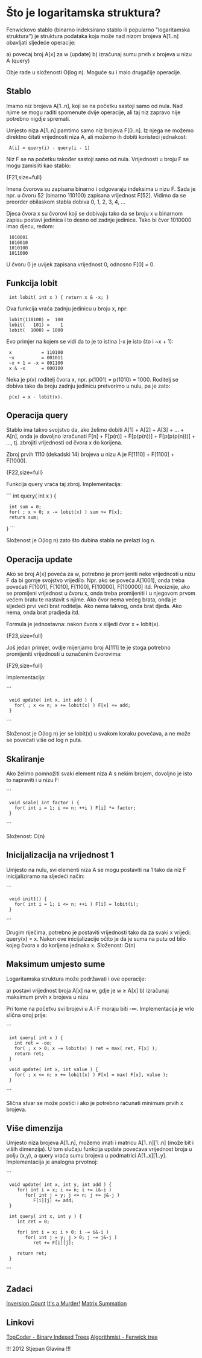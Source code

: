 = Što je logaritamska struktura? =

Fenwickovo stablo (binarno indeksirano stablo ili popularno "logaritamska struktura") je struktura podataka koja može nad nizom brojeva A[1..n] obavljati sljedeće operacije:

a) povećaj broj A[x] za w (update)
b) izračunaj sumu prvih x brojeva u nizu A (query)

Obje rade u složenosti O(log n).
Moguće su i malo drugačije operacije.

== Stablo ==

Imamo niz brojeva A[1..n], koji se na početku sastoji samo od nula. Nad njime se mogu raditi spomenute dvije operacije, ali taj niz zapravo nije potrebno nigdje spremati.

Umjesto niza A[1..n] pamtimo samo niz brojeva F[0..n]. Iz njega ne možemo direktno čitati vrijednosti niza A, ali možemo ih dobiti koristeći jednakost:

  A[i] = query(i) - query(i - 1)

Niz F se na početku također sastoji samo od nula. Vrijednosti u broju F se mogu zamisliti kao stablo:

{F21,size=full}

Imena čvorova su zapisana binarno i odgovaraju indeksima u nizu F. Sada je npr. u čvoru 52 (binarno 110100) zapisana vrijednost F[52].
Vidimo da se preorder obilaskom stabla dobiva 0, 1, 2, 3, 4, ...

Djeca čvora x su čvorovi koji se dobivaju tako da se broju x u binarnom zapisu postavi jedinica i to desno od zadnje jedinice.
Tako bi čvor 1010000 imao djecu, redom:

  1010001
  1010010
  1010100
  1011000

U čvoru 0 je uvijek zapisana vrijednost 0, odnosno F[0] = 0.

== Funkcija lobit ==

  int lobit( int x ) { return x & -x; }

Ova funkcija vraća zadnju jedinicu u broju x, npr:

  lobit(110100) =  100
  lobit(   101) =    1
  lobit(  1000) = 1000

Evo primjer na kojem se vidi da to je to istina (-x je isto što i ~x + 1):

  x           = 110100
  ~x          = 001011
  ~x + 1 = -x = 001100
  x & -x      = 000100 

Neka je p(x) roditelj čvora x, npr. p(1001) = p(1010) = 1000.
Roditelj se dobiva tako da broju zadnju jedinicu pretvorimo u nulu, pa je zato:

  p(x) = x - lobit(x).

== Operacija query ==

Stablo ima takvo svojstvo da, ako želimo dobiti A[1] + A[2] + A[3] + ... + A[n], onda je dovoljno izračunati F[n] + F[p(n)] + F[p(p(n))] + F[p(p(p(n)))] + ..., tj. zbrojiti vrijednosti od čvora x do korijena.

Zbroj prvih 1110 (dekadski 14) brojeva u nizu A je F[1110] + F[1100] + F[1000].

{F22,size=full}

Funkcija query vraća taj zbroj. Implementacija:

```
int query( int x ) {
  int sum = 0;
  for( ; x > 0; x -= lobit(x) ) sum += F[x];
  return sum;
}
```

Složenost je O(log n) zato što dubina stabla ne prelazi log n.

== Operacija update ==

Ako se broj A[x] poveća za w, potrebno je promijeniti neke vrijednosti u nizu F da bi gornje svojstvo vrijedilo. Npr. ako se poveća A[1001], onda treba povećati F[1001], F[1010], F[1100], F[10000], F[100000] itd.
Preciznije, ako se promijeni vrijednost u čvoru x, onda treba promijeniti i u njegovom prvom većem bratu te nastavit s njime. Ako čvor nema većeg brata, onda je sljedeći prvi veći brat roditelja. Ako nema takvog, onda brat djeda. Ako nema, onda brat pradjeda itd.

Formula je jednostavna: nakon čvora x slijedi čvor x + lobit(x).

{F23,size=full}

Još jedan primjer, ovdje mijenjamo broj A[111] te je stoga potrebno promijeniti vrijednosti u označenim čvorovima:

{F29,size=full}

Implementacija:

```
  void update( int x, int add ) {
    for( ; x <= n; x += lobit(x) ) F[x] += add;
  }
```

Složenost je O(log n) jer se lobit(x) u svakom koraku povećava, a ne može se povećati više od log n puta.

== Skaliranje ==

Ako želimo pomnožiti svaki element niza A s nekim brojem, dovoljno je isto to napraviti i u nizu F:

```
  void scale( int factor ) {
    for( int i = 1; i <= n; ++i ) F[i] *= factor;
  }
```

Složenost: O(n)

== Inicijalizacija na vrijednost 1 ==

Umjesto na nulu, svi elementi niza A se mogu postaviti na 1 tako da niz F inicijaliziramo na sljedeći način:

```
  void init1() {
    for( int i = 1; i <= n; ++i ) F[i] = lobit(i);
  }
```

Drugim riječima, potrebno je postaviti vrijednosti tako da za svaki x vrijedi: query(x) = x. Nakon ove inicijalizacije očito je da je suma na putu od bilo kojeg čvora x do korijena jednaka x.
Složenost: O(n)

== Maksimum umjesto sume ==

Logaritamska struktura može podržavati i ove operacije:

a) postavi vrijednost broja A[x] na w, gdje je w ≥ A[x]
b) izračunaj maksimum prvih x brojeva u nizu

Pri tome na početku svi brojevi u A i F moraju biti -∞.
Implementacija je vrlo slična onoj prije:

```
  int query( int x ) {
    int ret = -oo;
    for( ; x > 0; x -= lobit(x) ) ret = max( ret, F[x] );
    return ret;
  }

  void update( int x, int value ) {
    for( ; x <= n; x += lobit(x) ) F[x] = max( F[x], value );
  }
```

Slična stvar se može postići i ako je potrebno računati minimum prvih x brojeva.

== Više dimenzija ==

Umjesto niza brojeva A[1..n], možemo imati i matricu A[1..n][1..n] (može bit i viših dimenzija). U tom slučaju funkcija update povećava vrijednost broja u polju (x,y), a query vraća sumu brojeva u podmatrici A[1..x][1..y].
Implementacija je analogna prvotnoj:

```
  void update( int x, int y, int add ) {
     for( int i = x; i <= n; i += i&-i )
        for( int j = y; j <= n; j += j&-j )
           F[i][j] += add;
  }
  
  int query( int x, int y ) {
     int ret = 0;
  
     for( int i = x; i > 0; i -= i&-i )
        for( int j = y; j > 0; j -= j&-j )
           ret += F[i][j];
  
     return ret;
  }
```

== Zadaci ==

[[http://www.spoj.pl/problems/INVCNT/ | Inversion Count]]
[[http://www.spoj.pl/problems/DCEPC206/ | It's a Murder!]]
[[http://www.spoj.pl/problems/MATSUM/ | Matrix Summation]]


== Linkovi ==

[[http://community.topcoder.com/tc?module=Static&d1=tutorials&d2=binaryIndexedTrees | TopCoder - Binary Indexed Trees]]
[[http://www.algorithmist.com/index.php/Fenwick_tree | Algorithmist - Fenwick tree]]

!!!
2012 Stjepan Glavina
!!!
